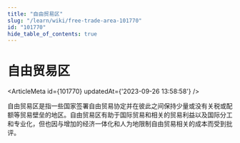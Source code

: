 ```yaml
---
title: "自由贸易区"
slug: "/learn/wiki/free-trade-area-101770"
id: "101770"
hide_table_of_contents: true
---
```



# 自由贸易区

<ArticleMeta id={101770} updatedAt={'2023-09-26 13:58:58'} />
<div className='border-solid border-b border-t-0 my-4 border-[var(--ifm-color-gray-300)]' />

自由贸易区是指一些国家签署自由贸易协定并在彼此之间保持少量或没有关税或配额等贸易壁垒的地区。自由贸易区有助于国际贸易和相关的贸易利益以及国际分工和专业化，但也因与增加的经济一体化和人为地限制自由贸易相关的成本而受到批评。
